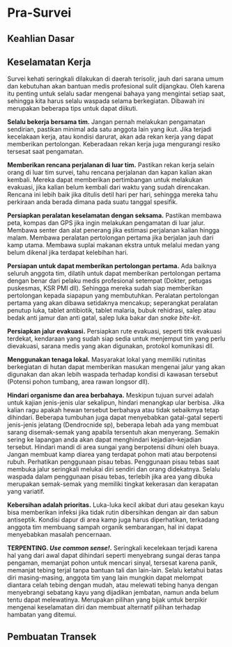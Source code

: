 # Pra-Survei {-}

## Keahlian Dasar {-}

## Keselamatan Kerja {-}
Survei kehati seringkali dilakukan di daerah terisolir, jauh dari sarana umum dan kebutuhan akan bantuan medis profesional sulit dijangkau. Oleh karena itu penting untuk selalu sadar mengenai bahaya yang mengintai setiap saat, sehingga kita harus selalu waspada selama berkegiatan. Dibawah ini merupakan beberapa tips untuk dapat diikuti.

**Selalu bekerja bersama tim.** Jangan pernah melakukan pengamatan sendirian, pastikan minimal ada satu anggota lain yang ikut. Jika terjadi kecelakaan kerja, atau kondisi darurat, akan ada rekan kerja yang dapat memberikan pertolongan. Keberadaan rekan kerja juga mengurangi resiko tersesat saat pengamatan.

**Memberikan rencana perjalanan di luar tim.** Pastikan rekan kerja selain orang di luar tim survei, tahu rencana perjalanan dan kapan kalian akan kembali. Mereka dapat memberikan pertimbangan untuk melakukan evakuasi, jika kalian belum kembali dari waktu yang sudah direncakan. Rencana ini lebih baik jika ditulis detil hari per hari, sehingga mereka tahu perkiraan anda berada dimana pada suatu tanggal spesifik.

**Persiapkan peralatan keselamatan dengan seksama.** Pastikan membawa peta, kompas dan GPS jika ingin melakukan pengamatan di luar jalur. Membawa senter dan alat penerang jika estimasi perjalanan kalian hingga malam. Membawa peralatan pertolongan pertama jika berjalan jauh dari kamp utama. Membawa suplai makanan ekstra untuk melalui medan yang belum dikenal jika terdapat kelebihan hari.

**Persiapan untuk dapat memberikan pertolongan pertama.** Ada baiknya seluruh anggota tim, dilatih untuk dapat memberikan pertolongan pertama dengan benar dari pelaku medis profesional setempat (Dokter, petugas puskesmas, KSR PMI dll). Sehingga mereka sudah siap memberikan pertolongan kepada siapapun yang membutuhkan. Peralatan pertolongan pertama yang akan dibawa setidaknya mencakup; seperangkat peralatan penutup luka, tablet antibiotik, tablet malaria, bubuk rehidrasi, salep atau bedak anti jamur dan anti gatal, salep luka bakar dan _snake bite-kit_. 

**Persiapkan jalur evakuasi.** Persiapkan rute evakuasi, seperti titik evakuasi terdekat, kendaraan yang sudah siap sedia untuk menjemput tim yang perlu dievakuasi, sarana medis yang akan digunakan, protokol komunikasi dll.

**Menggunakan tenaga lokal.** Masyarakat lokal yang memiliki rutinitas berkegiatan di hutan dapat memberikan masukan mengenai jalur yang akan digunakan dan akan lebih waspada terhadap kondisi di kawasan tersebut (Potensi pohon tumbang, area rawan longsor dll).

**Hindari organisme dan area berbahaya.** Meskipun tujuan survei adalah untuk kajian jenis-jenis ular sekalipun, hindari menangkap ular berbisa. Jika kalian ragu apakah hewan tersebut berbahaya atau tidak sebaikmya tetap dihindari. Beberapa tumbuhan juga dapat menyebabkan gatal-gatal seperti jenis-jenis jelatang (Dendrocnide sp), beberapa lebah ada yang membuat sarang disemak-semak yang apabila tersentuh akan menyerang. Semakin sering ke lapangan anda akan dapat menghindari kejadian-kejadian tersebut.  Hindari mandi di area sungai yang berpotensi dihuni oleh buaya. Jangan membuat kamp diarea yang terdapat pohon mati atau berpotensi rubuh.
Perhatikan penggunaan pisau tebas. Penggunaan pisau tebas saat membuka jalur seringkali melukai diri sendiri dan orang didekatnya. Selalu waspada dalam penggunaan pisau tebas, terlebih jika area yang dibuka merupakan semak-semak yang memiliki tingkat kekerasan dan kerapatan yang variatif.

**Kebersihan adalah prioritas.** Luka-luka kecil akibat duri atau gesekan kayu bisa memberikan infeksi jika tidak rutin dibersihkan dengan air dan sabun antiseptik. Kondisi dapur di area kamp juga harus diperhatikan, terkadang anggota tim membuang sampah organik sembarangan, hal ini dapat menyebabkan masalah pencernaan. 

**TERPENTING. _Use common sense!_.** Seringkali kecelekaan terjadi karena hal yang dari awal dapat dihindari seperti menyebrang sungai deras tanpa pengaman, memanjat pohon untuk mencari sinyal, tersesat karena panik, memanjat tebing terjal tanpa bantuan tali dan lain-lain. Selalu ketahui batas diri masing-masing, anggota tim yang lain mungkin dapat melompat diantara celah tebing dengan mudah, atau melewati tebing hanya dengan menyebrangi sebatang kayu yang dijadikan jembatan, namun anda belum tentu dapat melewatinya. Merupakan pilihan yang bijak untuk berpikir mengenai keselamatan diri dan membuat alternatif pilihan terhadap hambatan yang ditemui.

## Pembuatan Transek {-}